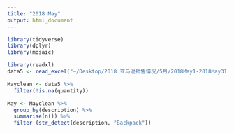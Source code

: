 ```yaml
---
title: "2018 May"
output: html_document
---
```


```r
library(tidyverse)
library(dplyr)
library(mosaic)
```

```r
library(readxl)
data5 <- read_excel("~/Desktop/2018 亚马逊销售情况/5月/2018May1-2018May31CTR.xlsx")
```

```r
Mayclean <- data5 %>%
  filter(!is.na(quantity))

May <- Mayclean %>%
  group_by(description) %>%
  summarise(n()) %>%
  filter (str_detect(description, "Backpack"))
```
